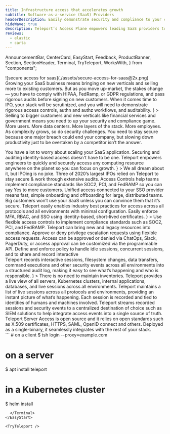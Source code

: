 ```yaml
---
title: Infrastructure access that accelerates growth
subtitle: Software-as-a-service (SaaS) Providers
headerDescription: Easily demonstrate security and compliance to your customers so you can sell more and grow faster.
hideWave: true
description: Teleport’s Access Plane empowers leading SaaS providers to innovate, without sacrificing speed for security.
reviews:
  - elastic
  - carta
---
```


  AnnouncementBar,
  CenterCard,
  EasyStart,
  Feedback,
  ProductBanner,
  Section,
  SectionHeader,
  Terminal,
  TryTeleport,
  WorksWith,
} from "components";

<Section bg="flatGray">
  <SectionHeader
    bg="transparent"
    title={meta.title}
    subtitle={meta.subtitle}
    description={meta.headerDescription}
    width="100%"
    mode="none"
  >
    ![secure access for saas](./assets/secure-access-for-saas@2x.png)
  </SectionHeader>
  <AnnouncementBar
    backgroundColor="lightest-gray"
    inLivingColor
    rows={[SaaS1, SaaS2]}
  />
</Section>

<Section width="100%" bg="flatWhite">
  <ProductBanner
    title="Unique challenges faced by SaaS providers"
    width="100%"
    src="./assets/saas@2x-min.png"
    imgPosition="right"
    description={
      <>
        Growing your SaaS business means bringing on new verticals and selling
        more to existing customers. But as you move up-market, the stakes change
        — you have to comply with HIPAA, FedRamp, or GDPR regulations, and pass
        rigorous audits before signing on new customers. When it comes time to
        IPO, your stack will be scrutinized, and you will need to demonstrate
        rigorous access controls, authn and authz workflows, and auditability.
      </>
    }
  >
    <ProductBanner.Item
      title="Security &amp; Compliance"
      badgeName="shieldCheck"
    >
      Selling to bigger customers and new verticals like financial services and
      government means you need to up your security and compliance game.
    </ProductBanner.Item>
    <ProductBanner.Item title="Complexity" badgeName="layers">
      More users. More data centers. More layers of the stack. More employees.
      As complexity grows, so do security challenges.
    </ProductBanner.Item>
    <ProductBanner.Item title="Productivity" badgeName="quickstart">
      You need to stay secure because one major breach could end your company,
      but slowing down productivity just to be overtaken by a competitor isn’t
      the answer.
    </ProductBanner.Item>
  </ProductBanner>
</Section>

<CenterCard
  name="shieldCheck"
  title="Why SaaS providers big and small trust Teleport"
  text="Our unique approach is not only more secure &mdash; it actually improves developer productivity.  By providing an identity-aware infrastructure access solution that developers love to use, you can easily implement security and compliance without worrying about backdoors that outmoded solutions encourage."
/>

<Section>
  <Feedback reviews={meta.reviews} />
</Section>

<Section width="100%" bg="flatWhite">
  <ProductBanner
    subtitle="For Fast-Growing Startups"
    title="Security that scales with you"
    width="100%"
    src="./assets/security-that-scales-with-you@2x.png"
    imgPosition="right"
    logoSrc={startups}
    description={
      <>
        You have a lot to worry about scaling your SaaS application. Securing
        and auditing identity-based access doesn't have to be one. Teleport
        empowers engineers to quickly and securely access any computing resource
        anywhere on the planet so you can focus on growth.
      </>
    }
  >
    <ProductBanner.Item title="Teleport to IPO">
      We all dream about it, but IPOing is no joke. Three of 2020’s largest IPOs
      relied on Teleport to stay secure & work through extensive audits.
    </ProductBanner.Item>
    <ProductBanner.Item title="Access Controls">
      Access Controls help teams implement compliance standards like SOC2, PCI,
      and FedRAMP so you can say Yes to more customers.
    </ProductBanner.Item>
    <ProductBanner.Item title="Integrated SSO Support">
      Unified access connected to your SSO provider means fast, simple
      onboarding and offboarding for large, distributed teams.
    </ProductBanner.Item>
  </ProductBanner>
</Section>

<Section width="100%" bg="flatGray">
  <ProductBanner
    subtitle="For Large Organizations"
    title="Grow your business by meeting stringent compliance standards"
    width="100%"
    src="./assets/cust-access-controls@2x.png"
    imgPosition="left"
    logoSrc={largorgs}
    description={
      <>
        Big customers won’t use your SaaS unless you can convince them that it’s
        secure. Teleport easily enables industry best practices for access
        across all protocols and all environments with minimal configuration.
        Easily enforce MFA, RBAC, and SSO using identity-based, short-lived
        certificates.
      </>
    }
  >
    <ProductBanner.Item title="Access Controls">
      Use flexible access controls to implement compliance standards such as
      SOC2, PCI, and FedRAMP. Teleport can bring new and legacy resources into
      compliance.
    </ProductBanner.Item>
    <ProductBanner.Item title="Access Requests">
      Approve or deny privilege escalation requests using flexible access
      requests. Access can be approved or denied via ChatOps, Slack, PagerDuty,
      or access approval can be customized via the programmable API.
    </ProductBanner.Item>
    <ProductBanner.Item title="Session Controls">
      Define and enforce policy to handle idle sessions, concurrent sessions,
      and to share and record interactive
    </ProductBanner.Item>
  </ProductBanner>
</Section>

<Section width="100%" bg="flatWhite">
  <ProductBanner
    subtitle="For Security Teams"
    title="Complete visibility into access and behavior"
    width="100%"
    src="./assets/secure-access-for-saas@2x.png"
    imgPosition="right"
    logoSrc={secteams}
    description={
      <>
        Teleport records interactive sessions, filesystem changes, data
        transfers, command executions and other security events across all
        environments into a structured audit log, making it easy to see what’s
        happening and who is responsible.
      </>
    }
  >
    <ProductBanner.Item title="Unified Resource Catalog">
      There is no need to maintain inventories. Teleport provides a live view of
      all servers, Kubernetes clusters, internal applications, databases, and
      live sessions across all environments.
    </ProductBanner.Item>
    <ProductBanner.Item title="Live Session View">
      Teleport maintains a list of live sessions across all protocols and
      environments, providing an instant picture of what’s happening. Each
      session is recorded and tied to identities of humans and machines
      involved.
    </ProductBanner.Item>
    <ProductBanner.Item title="Event Streaming">
      Teleport streams recorded sessions and security events to a centralized
      destination of choice such as SIEM solutions to help integrate access
      events into a single source of truth.
    </ProductBanner.Item>
  </ProductBanner>
</Section>

<Section bg="flatWhite">
  <WorksWith title="Works with everything you have">
    Teleport Server Access is open source and it relies on open standards such
    as X.509 certificates, HTTPS, SAML, OpenID connect and others. Deployed as a
    single-binary, it seamlessly integrates with the rest of your stack.
  </WorksWith>
</Section>

<EasyStart>
      <Terminal>
```
# on a client
$ tsh login --proxy=example.com

# on a server

$ apt install teleport

# in a Kubernetes cluster

$ helm install

```
  </Terminal>
</EasyStart>

<TryTeleport />

